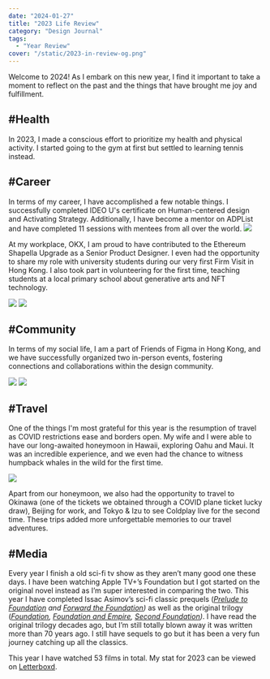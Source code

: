 ```yaml
---
date: "2024-01-27"
title: "2023 Life Review"
category: "Design Journal"
tags:
  - "Year Review"
cover: "/static/2023-in-review-og.png"
---
```


Welcome to 2024! As I embark on this new year, I find it important to take a moment to reflect on the past and the things that have brought me joy and fulfillment. 

## #Health

In 2023, I made a conscious effort to prioritize my health and physical activity. I started going to the gym at first but settled to learning tennis instead. 

## #Career

In terms of my career, I have accomplished a few notable things. I successfully completed IDEO U's certificate on Human-centered design and Activating Strategy. Additionally, I have become a mentor on ADPList and have completed 11 sessions with mentees from all over the world. ![](/static/2023-adplist-wrapped.png)

At my workplace, OKX, I am proud to have contributed to the Ethereum Shapella Upgrade as a Senior Product Designer. I even had the opportunity to share my role with university students during our very first Firm Visit in Hong Kong. I also took part in volunteering for the first time, teaching students at a local primary school about generative arts and NFT technology.

![](/static/okx-23-1.png) ![](/static/okx-23-2.png)



## #Community

In terms of my social life, I am a part of Friends of Figma in Hong Kong, and we have successfully organized two in-person events, fostering connections and collaborations within the design community.

![](/static/fof-23-1.png) ![](/static/fof-23-2.png)

## #Travel

One of the things I'm most grateful for this year is the resumption of travel as COVID restrictions ease and borders open. My wife and I were able to have our long-awaited honeymoon in Hawaii, exploring Oahu and Maui. It was an incredible experience, and we even had the chance to witness humpback whales in the wild for the first time. 

![](/static/Best-of-Hawaii-2023-Photo.jpg)

Apart from our honeymoon, we also had the opportunity to travel to Okinawa (one of the tickets we obtained through a COVID plane ticket lucky draw), Beijing for work, and Tokyo & Izu to see Coldplay live for the second time. These trips added more unforgettable memories to our travel adventures.


## #Media

Every year I finish a old sci-fi tv show as they aren’t many good one these days. I have been watching Apple TV+’s Foundation but I got started on the original novel instead as I’m super interested in comparing the two. This year I have completed Issac Asimov’s sci-fi classic prequels (*[Prelude to Foundation](https://en.wikipedia.org/wiki/Prelude_to_Foundation) and [Forward the Foundation](https://en.wikipedia.org/wiki/Forward_the_Foundation))*  as well as the original trilogy (*[Foundation](https://en.wikipedia.org/wiki/Foundation_(Asimov_novel)), [Foundation and Empire](https://en.wikipedia.org/wiki/Foundation_and_Empire), [Second Foundation](https://en.wikipedia.org/wiki/Second_Foundation))*. I have read the original trilogy decades ago, but I’m still totally blown away it was written more than 70 years ago. I still have sequels to go but it has been a very fun journey catching up all the classics. 

This year I have watched 53 films in total. My stat for 2023 can be viewed on [Letterboxd](https://letterboxd.com/samuelisme/year/2022/).

